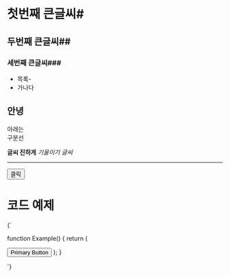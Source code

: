 
# 첫번째 큰글씨#

## 두번째 큰글씨##

### 세번째 큰글씨###

- 목록-
- 가나다

<h2 className="text-2xl font-bold">안녕</h2>

아래는<br/> 구분선

**글씨 진하게**
_기울이기 글씨_

---

<Button color="red" size="large">
  클릭
</Button>

# 코드 예제

<SyntaxHighlighter language="tsx">
{`

function Example() {
return (

<Button color="primary" size="medium">
  Primary Button
</Button>
); }

`}

</SyntaxHighlighter>
